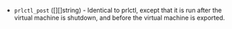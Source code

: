 <!-- Code generated from the comments of the PrlctlPostConfig struct in builder/parallels/common/prlctl_post_config.go; DO NOT EDIT MANUALLY -->

- `prlctl_post` ([][]string) - Identical to prlctl, except
  that it is run after the virtual machine is shutdown, and before the virtual
  machine is exported.
